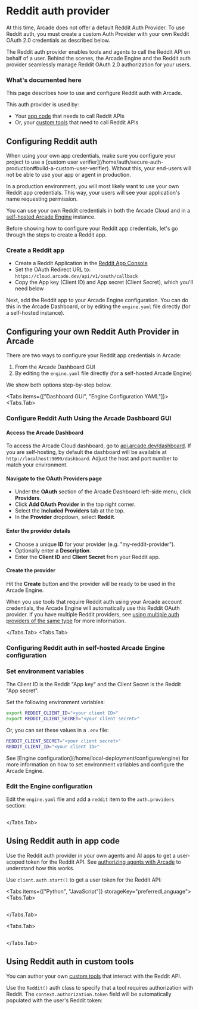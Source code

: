 
# Reddit auth provider

<Note>
  At this time, Arcade does not offer a default Reddit Auth Provider. To use
  Reddit auth, you must create a custom Auth Provider with your own Reddit OAuth
  2.0 credentials as described below.
</Note>

The Reddit auth provider enables tools and agents to call the Reddit API on behalf of a user. Behind the scenes, the Arcade Engine and the Reddit auth provider seamlessly manage Reddit OAuth 2.0 authorization for your users.

### What's documented here

This page describes how to use and configure Reddit auth with Arcade.

This auth provider is used by:

- Your [app code](#using-reddit-auth-in-app-code) that needs to call Reddit APIs
- Or, your [custom tools](#using-reddit-auth-in-custom-tools) that need to call Reddit APIs

## Configuring Reddit auth

<Note>
  When using your own app credentials, make sure you configure your project to use a [custom user verifier](/home/auth/secure-auth-production#build-a-custom-user-verifier). Without this, your end-users will not be able to use your app or agent in production.
</Note>

In a production environment, you will most likely want to use your own Reddit app credentials. This way, your users will see your application's name requesting permission.

You can use your own Reddit credentials in both the Arcade Cloud and in a [self-hosted Arcade Engine](/home/local-deployment/install/local) instance.

Before showing how to configure your Reddit app credentials, let's go through the steps to create a Reddit app.

### Create a Reddit app

- Create a Reddit Application in the [Reddit App Console](https://www.reddit.com/prefs/apps)
- Set the OAuth Redirect URL to: `https://cloud.arcade.dev/api/v1/oauth/callback`
- Copy the App key (Client ID) and App secret (Client Secret), which you'll need below

Next, add the Reddit app to your Arcade Engine configuration. You can do this in the Arcade Dashboard, or by editing the `engine.yaml` file directly (for a self-hosted instance).

## Configuring your own Reddit Auth Provider in Arcade

There are two ways to configure your Reddit app credentials in Arcade:

1. From the Arcade Dashboard GUI
2. By editing the `engine.yaml` file directly (for a self-hosted Arcade Engine)

We show both options step-by-step below.

<Tabs items={["Dashboard GUI", "Engine Configuration YAML"]}>
<Tabs.Tab>

### Configure Reddit Auth Using the Arcade Dashboard GUI

<Steps>

#### Access the Arcade Dashboard

To access the Arcade Cloud dashboard, go to [api.arcade.dev/dashboard](https://api.arcade.dev/dashboard). If you are self-hosting, by default the dashboard will be available at `http://localhost:9099/dashboard`. Adjust the host and port number to match your environment.

#### Navigate to the OAuth Providers page

- Under the **OAuth** section of the Arcade Dashboard left-side menu, click **Providers**.
- Click **Add OAuth Provider** in the top right corner.
- Select the **Included Providers** tab at the top.
- In the **Provider** dropdown, select **Reddit**.

#### Enter the provider details

- Choose a unique **ID** for your provider (e.g. "my-reddit-provider").
- Optionally enter a **Description**.
- Enter the **Client ID** and **Client Secret** from your Reddit app.

#### Create the provider

Hit the **Create** button and the provider will be ready to be used in the Arcade Engine.

</Steps>

When you use tools that require Reddit auth using your Arcade account credentials, the Arcade Engine will automatically use this Reddit OAuth provider. If you have multiple Reddit providers, see [using multiple auth providers of the same type](/home/auth-providers#using-multiple-providers-of-the-same-type) for more information.

</Tabs.Tab>
<Tabs.Tab>

### Configuring Reddit auth in self-hosted Arcade Engine configuration

<Steps>

### Set environment variables

<Note>
  The Client ID is the Reddit "App key" and the Client Secret is the Reddit "App
  secret".
</Note>

Set the following environment variables:

```bash
export REDDIT_CLIENT_ID="<your client ID>"
export REDDIT_CLIENT_SECRET="<your client secret>"
```

Or, you can set these values in a `.env` file:

```bash
REDDIT_CLIENT_SECRET="<your client secret>"
REDDIT_CLIENT_ID="<your client ID>"
```

<Tip>
  See [Engine configuration](/home/local-deployment/configure/engine) for more information on how
  to set environment variables and configure the Arcade Engine.
</Tip>

### Edit the Engine configuration

Edit the `engine.yaml` file and add a `reddit` item to the `auth.providers` section:

```yaml file=<rootDir>/examples/code/integrations/reddit/config_provider.engine.yaml {3-9}

```

</Steps>

</Tabs.Tab>
</Tabs>

## Using Reddit auth in app code

Use the Reddit auth provider in your own agents and AI apps to get a user-scoped token for the Reddit API. See [authorizing agents with Arcade](/home/auth/how-arcade-helps) to understand how this works.

Use `client.auth.start()` to get a user token for the Reddit API:

<Tabs items={["Python", "JavaScript"]} storageKey="preferredLanguage">
<Tabs.Tab>

```python file=<rootDir>/examples/code/integrations/reddit/custom_auth.py {8-12}

```

</Tabs.Tab>

<Tabs.Tab>

```javascript file=<rootDir>/examples/code/integrations/reddit/custom_auth.js {8-10}

```

</Tabs.Tab>

</Tabs>

## Using Reddit auth in custom tools

You can author your own [custom tools](/home/build-tools/create-a-toolkit) that interact with the Reddit API.

Use the `Reddit()` auth class to specify that a tool requires authorization with Reddit. The `context.authorization.token` field will be automatically populated with the user's Reddit token:

```python file=<rootDir>/examples/code/integrations/reddit/custom_tool.py {5-6,9-13,20}

```
